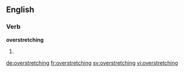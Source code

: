 ==English==

===Verb===
'''overstretching'''

# {{present participle of|overstretch}}

[[de:overstretching]]
[[fr:overstretching]]
[[sv:overstretching]]
[[vi:overstretching]]